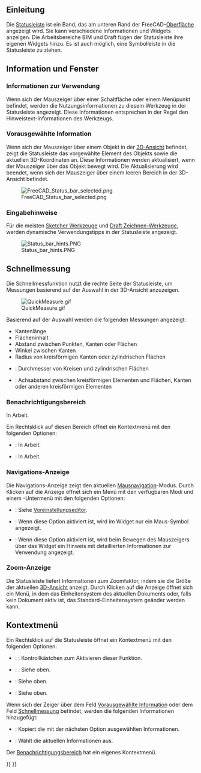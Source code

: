 <languages/>

<span id="Introduction"></span>
== Einleitung ==

Die [[Status_Bar/de|Statusleiste]] ist ein Band, das am unteren Rand der FreeCAD-[[Interface/de|Oberfläche]] angezeigt wird. Sie kann verschiedene Informationen und Widgets anzeigen. Die Arbeitsbereiche BIM und Draft fügen der Statusleiste ihre eigenen Widgets hinzu. Es ist auch möglich, eine Symbolleiste in die Statusleiste zu ziehen.

<span id="Information_and_widgets"></span>
== Information und Fenster ==

<span id="Usage_information"></span>
=== Informationen zur Verwendung ===

Wenn sich der Mauszeiger über einer Schaltfläche oder einem Menüpunkt befindet, werden die Nutzungsinformationen zu diesem Werkzeug in der Statusleiste angezeigt. Diese Informationen entsprechen in der Regel den Hinweistext-Informationen des Werkzeugs.

<span id="Preselected_information"></span>
=== Vorausgewählte Information ===

Wenn sich der Mauszeiger über einem Objekt in der [[3D_View/de|3D-Ansicht]] befindet, zeigt die Statusleiste das vorgewählte Element des Objekts sowie die aktuellen 3D-Koordinaten an. Diese Informationen werden aktualisiert, wenn der Mauszeiger über das Objekt bewegt wird. Die Aktualisierung wird beendet, wenn sich der Mauszeiger über einem leeren Bereich in der 3D-Ansicht befindet.

[[File:FreeCAD_Status_bar_selected.png]]

<span id="Input_hints"></span>
=== Eingabehinweise ===

{{Version/de|1.1}}

Für die meisten  [[Sketcher_Workbench/de#Tools|Sketcher Werkzeuge]] und [[Draft_Workbench/de#Drafting|Draft Zeichnen-Werkzeuge]], werden dynamische Verwendungstipps in der Statusleiste angezeigt.

[[File:Status_bar_hints.PNG]]

<span id="Quick_measure"></span>
== Schnellmessung ==

{{Version/de|1.0}}

Die Schnellmessfunktion nutzt die rechte Seite der Statusleiste, um Messungen basierend auf der Auswahl in der 3D-Ansicht anzuzeigen.

[[File:QuickMeasure.gif]]

Basierend auf der Auswahl werden die folgenden Messungen angezeigt:
* Kantenlänge
* Flächeninhalt 
* Abstand zwischen Punkten, Kanten oder Flächen
* Winkel zwischen Kanten
* Radius von kreisförmigen Kanten oder zylindrischen Flächen
* {{Version/de|1.1}}: Durchmesser von Kreisen und zylindrischen Flächen
* {{Version/de|1.1}}: Achsabstand zwischen kreisförmigen Elementen und Flächen, Kanten oder anderen kreisförmigen Elementen

<span id="Notification_Area"></span>
=== Benachrichtigungsbereich ===

In Arbeit.

Ein Rechtsklick auf diesen Bereich öffnet ein Kontextmenü mit den folgenden Optionen:
* {{MenuCommand|Benutzerbenachrichtigungen löschen}}: In Arbeit.
* {{MenuCommand|Alle löschen}}: In Arbeit.

<span id="Navigation_indicator"></span>
=== Navigations-Anzeige ===

Die Navigations-Anzeige zeigt den aktuellen  [[Mouse_navigation/de|Mausnavigation]]-Modus. Durch Klicken auf die Anzeige öffnet sich ein Menü mit den verfügbaren Modi und einem {{MenuCommand|Einstellungs}}-Untermenü mit den folgenden Optionen:
* {{MenuCommand|Orbit-Stil}}: Siehe [[Preferences_Editor/de#Navigation| Voreinstellungseditor]].
* {{MenuCommand|Kompakt}}: Wenn diese Option aktiviert ist, wird im Widget nur ein Maus-Symbol angezeigt.
* {{MenuCommand|Hinweis}}: Wenn diese Option aktiviert ist, wird beim Bewegen des Mauszeigers über das Widget ein Hinweis mit detaillierten Informationen zur Verwendung angezeigt.

<span id="Zoom_indicator"></span>
=== Zoom-Anzeige ===

Die Statusleiste liefert Informationen zum Zoomfaktor, indem sie die Größe der aktuellen [[3D_View|3D-Ansicht]] anzeigt. Durch Klicken auf die Anzeige öffnet sich ein Menü, in dem das Einheitensystem des aktuellen Dokuments oder, falls kein Dokument aktiv ist, das Standard-Einheitensystem geänder werden kann.

<span id="Context_menu"></span>
== Kontextmenü ==

Ein Rechtsklick auf die Statusleiste öffnet ein Kontextmenü mit den folgenden Optionen:
* {{Version/de|1.1}}: {{MenuCommand|Eingabehinweise}}: Kontrollkästchen zum Aktivieren dieser Funktion.
* {{Version/de|1.1}}: {{MenuCommand|Schnellmessung}}: Siehe oben.
* {{MenuCommand|Benachrichtigungsbereich}}: Siehe oben.
* {{MenuCommand|Navigationsanzeige}}: Siehe oben.

Wenn sich der Zeiger über dem Feld  [[#Preselected_information|Vorausgewählte Information]] oder dem Feld [[#Quick_measure|Schnellmessung]] befindet, werden die folgenden Informationen hinzugefügt:
* {{MenuCommand|Kopieren}}: Kopiert die mit der nächsten Option ausgewählten Informationen.
* {{MenuCommand|Alle auswählen}}: Wählt die aktuellen Informationen aus.

Der [[#Notification_Area/de|Benachrichtigungsbereich]] hat ein eigenes Kontextmenü.


{{Interface navi{{#translation:}}}}
{{Userdocnavi{{#translation:}}}}